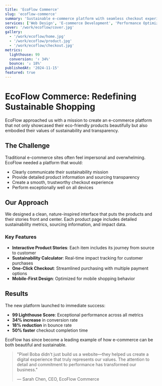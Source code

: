 ```yaml
---
title: 'EcoFlow Commerce'
slug: 'ecoflow-commerce'
summary: 'Sustainable e-commerce platform with seamless checkout experience'
services: ['Web Design', 'E-commerce Development', 'Performance Optimization']
cover: '/work/ecoflow/cover.jpg'
gallery:
  - '/work/ecoflow/home.jpg'
  - '/work/ecoflow/product.jpg'
  - '/work/ecoflow/checkout.jpg'
metrics:
  lighthouse: 99
  conversion: '↑ 34%'
  bounce: '↓ 18%'
publishedAt: '2024-11-15'
featured: true
---
```


# EcoFlow Commerce: Redefining Sustainable Shopping

EcoFlow approached us with a mission to create an e-commerce platform that not only showcased their eco-friendly products beautifully but also embodied their values of sustainability and transparency.

## The Challenge

Traditional e-commerce sites often feel impersonal and overwhelming. EcoFlow needed a platform that would:

- Clearly communicate their sustainability mission
- Provide detailed product information and sourcing transparency
- Create a smooth, trustworthy checkout experience
- Perform exceptionally well on all devices

## Our Approach

We designed a clean, nature-inspired interface that puts the products and their stories front and center. Each product page includes detailed sustainability metrics, sourcing information, and impact data.

### Key Features

- **Interactive Product Stories**: Each item includes its journey from source to customer
- **Sustainability Calculator**: Real-time impact tracking for customer purchases
- **One-Click Checkout**: Streamlined purchasing with multiple payment options
- **Mobile-First Design**: Optimized for mobile shopping behavior

## Results

The new platform launched to immediate success:

- **99 Lighthouse Score**: Exceptional performance across all metrics
- **34% increase** in conversion rate
- **18% reduction** in bounce rate
- **50% faster** checkout completion time

EcoFlow has since become a leading example of how e-commerce can be both beautiful and sustainable.

> "Pixel Boba didn't just build us a website—they helped us create a digital experience that truly represents our values. The attention to detail and commitment to performance has transformed our business."
>
> — Sarah Chen, CEO, EcoFlow Commerce
